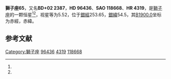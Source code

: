 {{Starbox begin
| name = 獅子座65
}}
{{Starbox observe
| epoch = [[J2000.0|J2000.0]]
| constell = [[獅子座|獅子座]]<ref name=SIMBAD>{{cite web
 | url=http://simbad.u-strasbg.fr/simbad/sim-id?Ident=HR+4319
 | title=Pulsating variable Star
 | publisher=Centre de Données astronomiques de Strasbourg
 | work=SIMBAD
 | accessdate=2012-07-13
 | archive-date=2019-08-27
 | archive-url=https://web.archive.org/web/20190827081812/http://simbad.u-strasbg.fr/simbad/sim-id?Ident=HR+4319
 | dead-url=no
 }}</ref><ref name=DATA>{{cite web
 | url=http://vizier.u-strasbg.fr/viz-bin/VizieR-5?-out.add=.&-source=5050&-corr=PK=HR&-out.max=9999&HR=4319
 | title=VizieR Detailed Page
 | accessdate=2012-07-13
 | archive-date=2016-03-05
 | archive-url=https://web.archive.org/web/20160305002050/http://vizier.u-strasbg.fr/viz-bin/VizieR-5?-out.add=.&-source=5050&-corr=PK=HR&-out.max=9999&HR=4319
 | dead-url=no
 }}</ref>
| 星官 = 
| ra = {{RA|11|6|54.2}}<ref name=SIMBAD /><ref name=DATA />
| dec = {{DEC|+1|57|20}}<ref name=SIMBAD /><ref name=DATA />
| appmag_v = 5.52<ref name=SIMBAD /><ref name=DATA />
}}
{{Starbox character
| class = G9IIICN-1<ref name=SIMBAD /><ref name=DATA />
| b-v = 0.97<ref name=SIMBAD /><ref name=DATA />
| u-b = 0.66<ref name=SIMBAD /><ref name=DATA />
| r-i = <ref name=SIMBAD /><ref name=DATA />
| variable = 
}}
{{Starbox astrometry
| radial_v = 0.66
| prop_mo_ra = 55
| parallax = 0.035
| p_error = 
}}
{{Starbox catalog
| names =BD+02 2387，[[SAO星表|SAO]] 118668，[[HD星表|HD]] 96436，[[HR星表|HR]] 4319}}
{{Starbox reference |Simbad=HR+4319}}
{{Starbox end}}

'''獅子座65'''，又名'''BD+02 2387'''，'''HD 96436'''、'''SAO 118668'''、'''HR 4319'''，是[[獅子座|獅子座]]的一颗恒星<ref name=SIMBAD /><ref name=DATA />，视星等为5.52，位于[[銀道座標系|銀經]]253.65，[[銀道座標系|銀緯]]54.5，其[[B1900.0|B1900.0]]坐标为赤經{{RA|11|1|48.1}}，赤緯{{DEC|+2|54.5|54}}。

== 参考文献 ==
{{reflist}}

{{star-stub}}

{{獅子座恒星}}
[[Category:獅子座|Category:獅子座]]
[[Category:HD和HDE天體|96436]]
[[Category:HR天體|4319]]
[[Category:SAO天體|118668]]